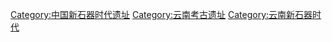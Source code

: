 [[Category:中国新石器时代遗址|Category:中国新石器时代遗址]]
[[Category:云南考古遗址|Category:云南考古遗址]]
[[Category:云南新石器时代|Category:云南新石器时代]]